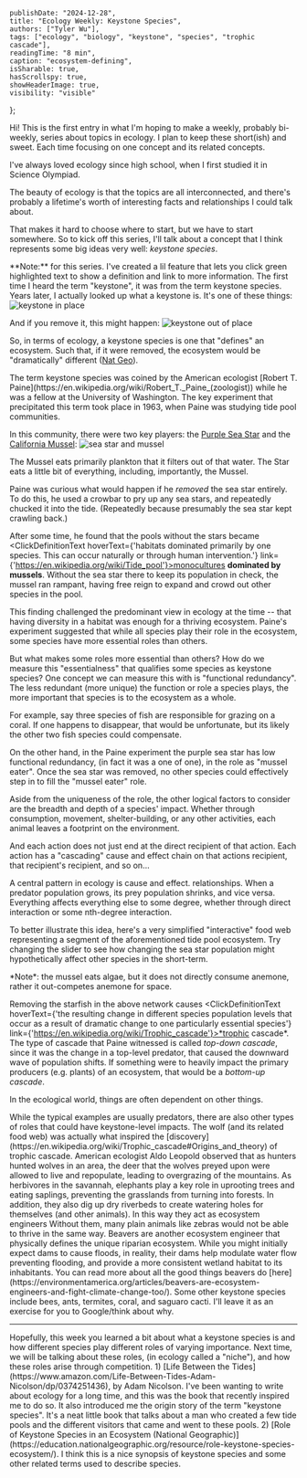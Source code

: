 


    publishDate: "2024-12-28",
    title: "Ecology Weekly: Keystone Species",
    authors: ["Tyler Wu"],
    tags: ["ecology", "biology", "keystone", "species", "trophic cascade"],
    readingTime: "8 min",
    caption: "ecosystem-defining",
    isSharable: true,
    hasScrollspy: true,
    showHeaderImage: true,
    visibility: "visible"
};

Hi! This is the first entry in what I'm hoping to make a weekly, probably bi-weekly, series about topics in ecology. 
I plan to keep these short(ish) and sweet. Each time focusing on one concept and its related concepts.

I've always loved ecology since high school, when I first studied it in Science Olympiad. 

The beauty of ecology is that the topics are all interconnected, 
and there's probably a lifetime's worth of interesting facts and relationships I could talk about.  

That makes it hard to choose where to start, but we have to start somewhere.
So to kick off this series, I'll talk about a concept that I think represents some big ideas very well: *keystone species*. 

<LightCallout>
**Note:** for this series. I've created a lil feature that lets you click <ClickDefinitionText hoverText={'the definition would appear here...'} link={'https://thepigpencil.com'} linkText={'sometimes with a link'}>green highlighted text</ClickDefinitionText> to show a definition and link to more information.
</LightCallout>

<ScrollspyHeader header="what does keystone mean?"/>
The first time I heard the term "keystone", it was from the term keystone species. 
Years later, I actually looked up what a keystone is. It's one of these things:
<Image src={w1} alt="keystone in place"/>

And if you remove it, this might happen:
<Image src={w2} alt="keystone out of place"/>

So, in terms of ecology, a keystone species is one that "defines" an ecosystem. 
Such that, if it were removed, the ecosystem would be "dramatically" different ([Nat Geo](https://education.nationalgeographic.org/resource/role-keystone-species-ecosystem/)).

<ScrollspyHeader header="who coined the term?"/>
The term keystone species was coined by the American ecologist [Robert T. Paine](https://en.wikipedia.org/wiki/Robert_T._Paine_(zoologist)) while he was a fellow at the University of Washington. 
The key experiment that precipitated this term took place in 1963, when Paine was studying <ClickDefinitionText hoverText={'shallow pools in the rock face that appear when the tide recedes'} link={'https://en.wikipedia.org/wiki/Tide_pool'}>tide pool</ClickDefinitionText> communities. 

In this community, there were two key players: the [Purple Sea Star](https://en.wikipedia.org/wiki/Pisaster_ochraceus) and the [California Mussel](https://en.wikipedia.org/wiki/California_mussel):
<Image src={w3} alt="sea star and mussel"/>

The Mussel eats primarily plankton that it filters out of that water. The Star eats a little bit of everything, including, importantly, the Mussel.

Paine was curious what would happen if he *removed* the sea star entirely. 
To do this, he used a crowbar to pry up any sea stars, and repeatedly chucked it into the tide. 
(Repeatedly because presumably the sea star kept crawling back.)

After some time, he found that the pools without the stars became <ClickDefinitionText hoverText={'habitats dominated primarily by one species. This can occur naturally or through human intervention.'} link={'https://en.wikipedia.org/wiki/Tide_pool'}>monocultures</ClickDefinitionText> **dominated by mussels**.
Without the sea star there to keep its population in check, the mussel ran rampant, having free reign to expand and crowd out other species in the pool.

This finding challenged the predominant view in ecology at the time -- that having diversity in a habitat was enough for a thriving ecosystem.
Paine's experiment suggested that while all species play their role in the ecosystem, some species have more essential roles than others. 

<ScrollspyHeader header="what qualifies as keystone?"/>
But what makes some roles more essential than others? How do we measure this "essentialness" that qualifies some species as keystone species? 
One concept we can measure this with is "functional redundancy". The less redundant (more unique) the function or role a species plays, 
the more important that species is to the ecosystem as a whole. 

For example, say three species of fish are responsible for grazing on a coral. 
If one happens to disappear, that would be unfortunate, but its likely the other two fish species could compensate.

On the other hand, in the Paine experiment the purple sea star has low functional redundancy, 
(in fact it was a one of one), in the role as "mussel eater". 
Once the sea star was removed, no other species could effectively step in to fill the "mussel eater" role.

Aside from the uniqueness of the role, the other logical factors to consider are the breadth and depth of a species' impact. 
Whether through consumption, movement, shelter-building, or any other activities, each animal leaves a footprint on the environment.

And each action does not just end at the direct recipient of that action. 
Each action has a "cascading" cause and effect chain on that actions recipient, that recipient's recipient, and so on... 

<ScrollspyHeader header="trophic cascades (chain reactions)"/>
A central pattern in ecology is cause and effect. relationships. When a predator population grows, its prey population shrinks, and vice versa. 
Everything affects everything else to some degree, whether through direct interaction or some nth-degree interaction. 

To better illustrate this idea, here's a very simplified "interactive" food web representing a segment of the aforementioned tide pool ecosystem.
Try changing the slider to see how changing the sea star population might hypothetically affect other species in the short-term.

<DynamicFoodWeb/>

<LightCallout>
*Note*: the mussel eats algae, but it does not directly consume anemone, rather it out-competes anemone for space.
</LightCallout>

Removing the starfish in the above network causes <ClickDefinitionText hoverText={'the resulting change in different species population levels that occur as a result of dramatic change to one particularly essential species'} link={'https://en.wikipedia.org/wiki/Trophic_cascade'}>*trophic cascade*</ClickDefinitionText>.
The type of cascade that Paine witnessed is called *top-down cascade*, since it was the change in a top-level predator, that caused the downward wave of population shifts. If something were to heavily impact the primary producers (e.g. plants) of an ecosystem, that would be a *bottom-up cascade*.

In the ecological world, things are often dependent on other things.

<ScrollspyHeader header="more examples"/>
While the typical examples are usually predators, 
there are also other types of roles that could have keystone-level impacts.

<ScrollspyHeader header="wolves" level={3} include={false}/>
The wolf (and its related food web) was actually what inspired the [discovery](https://en.wikipedia.org/wiki/Trophic_cascade#Origins_and_theory) of trophic cascade. 
American ecologist Aldo Leopold observed that as hunters hunted wolves in an area, 
the deer that the wolves preyed upon were allowed to live and repopulate, leading to overgrazing of the mountains.

<ScrollspyHeader header="elephants" level={3} include={false}/>
As herbivores in the savannah, elephants play a key role in uprooting trees and eating saplings, preventing the grasslands from turning into forests.
In addition, they also dig up dry riverbeds to create watering holes for themselves (and other animals). 
In this way they act as <ClickDefinitionText hoverText={'organisms that directly or indirectly modulate the availability of resources to other species, by causing physical state changes in biotic or abiotic materials'} link={'https://www.sciencedirect.com/topics/agricultural-and-biological-sciences/ecosystem-engineers#:~:text=Ecosystem%20engineers%20are%20organisms%20that,.%2C%201994%2C%201997).'}>ecosystem engineers</ClickDefinitionText>
Without them, many plain animals like zebras would not be able to thrive in the same way.

<ScrollspyHeader header="beavers" level={3} include={false}/>
Beavers are another ecosystem engineer that physically defines the unique riparian ecosystem. 
While you might initially expect dams to cause floods, in reality, their dams help modulate water flow preventing flooding, 
and provide a more consistent wetland habitat to its inhabitants. You can read more about all the good things beavers do [here](https://environmentamerica.org/articles/beavers-are-ecosystem-engineers-and-fight-climate-change-too/).

<LightCallout>
Some other keystone species include bees, ants, termites, coral, and saguaro cacti. I'll leave it as an exercise for you to Google/think about why.
</LightCallout>

<hr/>
Hopefully, this week you learned a bit about what a keystone species is and how different species play different roles of varying importance. 
Next time, we will be talking about these roles, (in ecology called a "niche"), and how these roles arise through competition.

<ScrollspyHeader header="further readings"/>
1) [Life Between the Tides](https://www.amazon.com/Life-Between-Tides-Adam-Nicolson/dp/0374251436), by Adam Nicolson. I've been wanting to write about ecology for a long time, and this was the book that recently inspired me to do so. It also introduced me the origin story of the term "keystone species". 
It's a neat little book that talks about a man who created a few tide pools and the different visitors that came and went to these pools.
2) [Role of Keystone Species in an Ecosystem (National Geographic)](https://education.nationalgeographic.org/resource/role-keystone-species-ecosystem/). I think this is a nice synopsis of keystone species and some other related terms used to describe species.